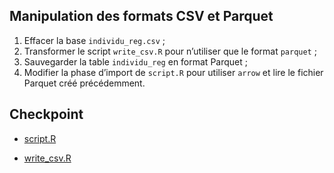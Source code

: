 :::{.callout-tip collapse="true" icon=false}
## Manipulation des formats CSV et Parquet

:::{.incremental}
1. Effacer la base `individu_reg.csv` ;
2. Transformer le script `write_csv.R` pour n'utiliser que le format `parquet` ; 
3. Sauvegarder la table `individu_reg` en format Parquet ;
4. Modifier la phase d'import de `script.R` pour utiliser `arrow` et lire le fichier Parquet créé précédemment.

:::

:::

## Checkpoint

- [script.R](https://raw.githubusercontent.com/InseeFrLab/formation-bonnes-pratiques-R/main/R/checkpoints/application4/script.R)

- [write_csv.R](https://raw.githubusercontent.com/InseeFrLab/formation-bonnes-pratiques-R/main/R/checkpoints/application4/write_csv.R)
